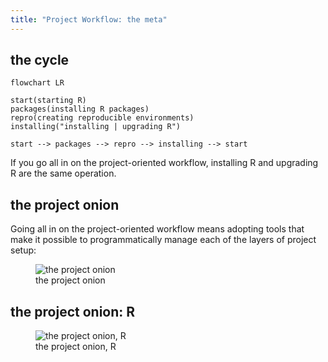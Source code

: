 ```yaml
---
title: "Project Workflow: the meta"
---
```


## the cycle

```mermaid
flowchart LR

start(starting R)
packages(installing R packages)
repro(creating reproducible environments)
installing("installing | upgrading R")

start --> packages --> repro --> installing --> start
```

If you go all in on the project-oriented workflow, installing R and upgrading R are the same operation.

## the project onion

Going all in on the project-oriented workflow means adopting tools that make it possible to programmatically manage each of the layers of project setup:

![the project onion](./img/project-oyster.svg "package managers install language managers install language verions which install environments")

## the project onion: R

![the project onion, R](./img/r-project-oyster.svg "scoop install rig; rig install 4.3.0; rig rstudio projects/myproject/renv.lock")